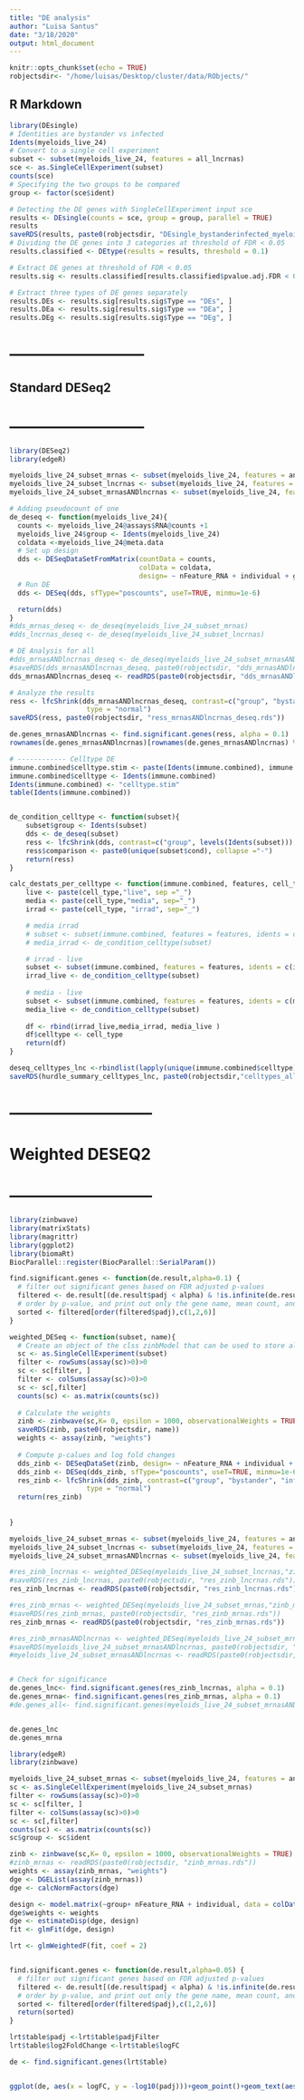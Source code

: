 ```yaml
---
title: "DE analysis"
author: "Luisa Santus"
date: "3/18/2020"
output: html_document
---
```


```r
knitr::opts_chunk$set(echo = TRUE)
robjectsdir<- "/home/luisas/Desktop/cluster/data/RObjects/"
```

## R Markdown

```r
library(DEsingle)
# Identities are bystander vs infected 
Idents(myeloids_live_24)
# Convert to a single cell experiment
subset <- subset(myeloids_live_24, features = all_lncrnas)
sce <- as.SingleCellExperiment(subset)
counts(sce)
# Specifying the two groups to be compared
group <- factor(sce$ident)

# Detecting the DE genes with SingleCellExperiment input sce
results <- DEsingle(counts = sce, group = group, parallel = TRUE)
results
saveRDS(results, paste0(robjectsdir, "DEsingle_bystanderinfected_myeloids_lnc.rds"))
# Dividing the DE genes into 3 categories at threshold of FDR < 0.05
results.classified <- DEtype(results = results, threshold = 0.1)

# Extract DE genes at threshold of FDR < 0.05
results.sig <- results.classified[results.classified$pvalue.adj.FDR < 0.1, ]

# Extract three types of DE genes separately
results.DEs <- results.sig[results.sig$Type == "DEs", ]
results.DEa <- results.sig[results.sig$Type == "DEa", ]
results.DEg <- results.sig[results.sig$Type == "DEg", ]
```
# --------------------------
##   Standard DESeq2
# --------------------------
```r
library(DESeq2)
library(edgeR)

myeloids_live_24_subset_mrnas <- subset(myeloids_live_24, features = annotated_mrnas)
myeloids_live_24_subset_lncrnas <- subset(myeloids_live_24, features = all_lncrnas)
myeloids_live_24_subset_mrnasANDlncrnas <- subset(myeloids_live_24, features = c(all_lncrnas, annotated_mrnas))

# Adding pseudocount of one
de_deseq <- function(myeloids_live_24){
  counts <- myeloids_live_24@assays$RNA@counts +1
  myeloids_live_24$group <- Idents(myeloids_live_24)
  coldata <-myeloids_live_24@meta.data
  # Set up design 
  dds <- DESeqDataSetFromMatrix(countData = counts,
                                colData = coldata,
                                design= ~ nFeature_RNA + individual + group)
  # Run DE
  dds <- DESeq(dds, sfType="poscounts", useT=TRUE, minmu=1e-6)

  return(dds)
}
#dds_mrnas_deseq <- de_deseq(myeloids_live_24_subset_mrnas)
#dds_lncrnas_deseq <- de_deseq(myeloids_live_24_subset_lncrnas)

# DE Analysis for all
#dds_mrnasANDlncrnas_deseq <- de_deseq(myeloids_live_24_subset_mrnasANDlncrnas)
#saveRDS(dds_mrnasANDlncrnas_deseq, paste0(robjectsdir, "dds_mrnasANDlncrnas_deseq.rds"))
dds_mrnasANDlncrnas_deseq <- readRDS(paste0(robjectsdir, "dds_mrnasANDlncrnas_deseq.rds"))

# Analyze the results 
ress <- lfcShrink(dds_mrnasANDlncrnas_deseq, contrast=c("group", "bystander", "infected"),
                   type = "normal")
saveRDS(ress, paste0(robjectsdir, "ress_mrnasANDlncrnas_deseq.rds"))

de.genes_mrnasANDlncrnas <- find.significant.genes(ress, alpha = 0.1)
rownames(de.genes_mrnasANDlncrnas)[rownames(de.genes_mrnasANDlncrnas) %in% all_lncrnas]

# ------------ Celltype DE 
immune.combined$celltype.stim <- paste(Idents(immune.combined), immune.combined$cond, sep = "_")
immune.combined$celltype <- Idents(immune.combined)
Idents(immune.combined) <- "celltype.stim"
table(Idents(immune.combined))


de_condition_celltype <- function(subset){
    subset$group <- Idents(subset)
    dds <- de_deseq(subset)
    ress <- lfcShrink(dds, contrast=c("group", levels(Idents(subset))), type = "normal")
    ress$comparison <- paste0(unique(subset$cond), collapse ="-")
    return(ress)
}

calc_destats_per_celltype <- function(immune.combined, features, cell_type){
    live <- paste(cell_type,"live", sep ="_")
    media <- paste(cell_type,"media", sep="_")
    irrad <- paste(cell_type, "irrad", sep="_")

    # media irrad 
    # subset <- subset(immune.combined, features = features, idents = c(media,irrad))
    # media_irrad <- de_condition_celltype(subset)

    # irrad - live
    subset <- subset(immune.combined, features = features, idents = c(irrad,live))
    irrad_live <- de_condition_celltype(subset)
    
    # media - live
    subset <- subset(immune.combined, features = features, idents = c(media,live))
    media_live <- de_condition_celltype(subset)
    
    df <- rbind(irrad_live,media_irrad, media_live )
    df$celltype <- cell_type
    return(df)
}

deseq_celltypes_lnc <-rbindlist(lapply(unique(immune.combined$celltype), function(celltype) calc_destats_per_celltype(immune.combined, all_lncrnas, celltype)))
saveRDS(hurdle_summary_celltypes_lnc, paste0(robjectsdir,"celltypes_all.rds"))


```

# ---------------------------
#       Weighted DESEQ2
# ---------------------------
```r
library(zinbwave)
library(matrixStats)
library(magrittr)
library(ggplot2)
library(biomaRt)
BiocParallel::register(BiocParallel::SerialParam())

find.significant.genes <- function(de.result,alpha=0.1) {
  # filter out significant genes based on FDR adjusted p-values
  filtered <- de.result[(de.result$padj < alpha) & !is.infinite(de.result$log2FoldChange) & !is.nan(de.result$log2FoldChange) & !is.na(de.result$padj),]
  # order by p-value, and print out only the gene name, mean count, and log2 fold change
  sorted <- filtered[order(filtered$padj),c(1,2,6)]
}

weighted_DESeq <- function(subset, name){
  # Create an object of the clss zinbModel that can be used to store all the parameter estimates 
  sc <- as.SingleCellExperiment(subset)
  filter <- rowSums(assay(sc)>0)>0
  sc <- sc[filter, ]
  filter <- colSums(assay(sc)>0)>0
  sc <- sc[,filter]
  counts(sc) <- as.matrix(counts(sc))
  
  # Calculate the weights
  zinb <- zinbwave(sc,K= 0, epsilon = 1000, observationalWeights = TRUE)
  saveRDS(zinb, paste0(robjectsdir, name))
  weights <- assay(zinb, "weights")
  
  # Compute p-calues and log fold changes 
  dds_zinb <- DESeqDataSet(zinb, design= ~ nFeature_RNA + individual + group)
  dds_zinb <- DESeq(dds_zinb, sfType="poscounts", useT=TRUE, minmu=1e-6)
  res_zinb <- lfcShrink(dds_zinb, contrast=c("group", "bystander", "infected"),
                   type = "normal")
  return(res_zinb)
  
  
}

myeloids_live_24_subset_mrnas <- subset(myeloids_live_24, features = annotated_mrnas)
myeloids_live_24_subset_lncrnas <- subset(myeloids_live_24, features = all_lncrnas)
myeloids_live_24_subset_mrnasANDlncrnas <- subset(myeloids_live_24, features = c(all_lncrnas, annotated_mrnas))

#res_zinb_lncrnas <- weighted_DESeq(myeloids_live_24_subset_lncrnas,"zinb_lncrnas.rds")
#saveRDS(res_zinb_lncrnas, paste0(robjectsdir, "res_zinb_lncrnas.rds"))
res_zinb_lncrnas <- readRDS(paste0(robjectsdir, "res_zinb_lncrnas.rds"))

#res_zinb_mrnas <- weighted_DESeq(myeloids_live_24_subset_mrnas,"zinb_mrnas.rds")
#saveRDS(res_zinb_mrnas, paste0(robjectsdir, "res_zinb_mrnas.rds"))
res_zinb_mrnas <- readRDS(paste0(robjectsdir, "res_zinb_mrnas.rds"))

#res_zinb_mrnasANDlncrnas <- weighted_DESeq(myeloids_live_24_subset_mrnasANDlncrnas,"zinb_mrnasANDlncrnas.rds")
#saveRDS(myeloids_live_24_subset_mrnasANDlncrnas, paste0(robjectsdir, "zinb_mrnasANDlncrnas.rds"))
#myeloids_live_24_subset_mrnasANDlncrnas <- readRDS(paste0(robjectsdir, "zinb_mrnasANDlncrnas.rds"))


# Check for significance 
de.genes_lnc<- find.significant.genes(res_zinb_lncrnas, alpha = 0.1)
de.genes_mrna<- find.significant.genes(res_zinb_mrnas, alpha = 0.1)
#de.genes_all<- find.significant.genes(myeloids_live_24_subset_mrnasANDlncrnas, alpha = 0.05)


de.genes_lnc
de.genes_mrna
```


```r
library(edgeR)
library(zinbwave)

myeloids_live_24_subset_mrnas <- subset(myeloids_live_24, features = annotated_mrnas)
sc <- as.SingleCellExperiment(myeloids_live_24_subset_mrnas)
filter <- rowSums(assay(sc)>0)>0
sc <- sc[filter, ]
filter <- colSums(assay(sc)>0)>0
sc <- sc[,filter]
counts(sc) <- as.matrix(counts(sc))
sc$group <- sc$ident

zinb <- zinbwave(sc,K= 0, epsilon = 1000, observationalWeights = TRUE)
#zinb_mrnas <- readRDS(paste0(robjectsdir, "zinb_mrnas.rds"))
weights <- assay(zinb_mrnas, "weights")
dge <- DGEList(assay(zinb_mrnas))
dge <- calcNormFactors(dge)

design <- model.matrix(~group+ nFeature_RNA + individual, data = colData(sc))
dge$weights <- weights
dge <- estimateDisp(dge, design)
fit <- glmFit(dge, design)

lrt <- glmWeightedF(fit, coef = 2)


find.significant.genes <- function(de.result,alpha=0.05) {
  # filter out significant genes based on FDR adjusted p-values
  filtered <- de.result[(de.result$padj < alpha) & !is.infinite(de.result$log2FoldChange) & !is.nan(de.result$log2FoldChange) & !is.na(de.result$padj),]
  # order by p-value, and print out only the gene name, mean count, and log2 fold change
  sorted <- filtered[order(filtered$padj),c(1,2,6)]
  return(sorted)
}

lrt$table$padj <-lrt$table$padjFilter
lrt$table$log2FoldChange <-lrt$table$logFC

de <- find.significant.genes(lrt$table)


ggplot(de, aes(x = logFC, y = -log10(padj)))+geom_point()+geom_text(aes(label=rownames(de)),hjust=0, vjust=0)

```
